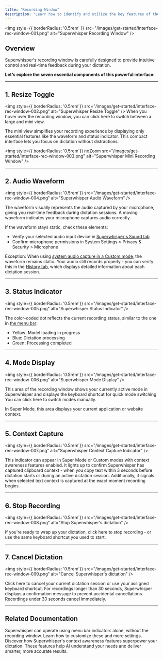 ```yaml
---
title: "Recording Window"
description: "Learn how to identify and utilize the key features of the Superwhisper recording window, the central hub for your AI-powered dictation."
---
```


<img
  style={{ borderRadius: '0.5rem' }}
  src="/images/get-started/interface-rec-window-001.png"
  alt="Superwhisper Recording Window"
/>

## Overview
Superwhisper's recording window is carefully designed to provide intuitive control and real-time feedback during your dictation. 

**Let's explore the seven essential components of this powerful interface:**

---
## 1. Resize Toggle

<img
style={{ borderRadius: '0.5rem'}}
src="/images/get-started/interface-rec-window-002.png"
alt="Superwhisper Resize Toggle"
/>
When you hover over the recording window, you can click here to switch between a large and mini view.

<Accordion title="Mini View" icon="microphone-lines" defaultOpen="true">
The mini view simplifies your recording experience by displaying only essential features like the waveform and status indicator. This compact interface lets you focus on dictation without distractions.

<img
style={{ borderRadius: '0.5rem'}} noZoom
src="/images/get-started/interface-rec-window-003.png"
alt="Superwhisper Mini Recording Window"
/>

</Accordion>

---
## 2. Audio Waveform

<img
style={{ borderRadius: '0.5rem'}}
src="/images/get-started/interface-rec-window-004.png"
alt="Superwhisper Audio Waveform"
/>

The waveform visually represents the audio captured by your microphone, giving you real-time feedback during dictation sessions. A moving waveform indicates your microphone captures audio correctly.

If the waveform stays static, check these elements:
- Verify your selected audio input device in [Superwhisper's Sound tab](settings-sound)
- Confirm microphone permissions in System Settings > Privacy & Security > Microphone

<Note>Exception: When using [system audio capture in a Custom mode](../modes/custom#audio-options), the waveform remains static. Your audio still records properly - you can verify this in the [History tab](interface-history), which displays detailed information about each dictation session.</Note>

---
## 3. Status Indicator

<img
style={{ borderRadius: '0.5rem'}}
src="/images/get-started/interface-rec-window-005.png"
alt="Superwhisper Status Indicator"
/>

The color-coded dot reflects the current recording status, similar to the one in [the menu bar](interface-menu-bar#status-indicator-dot):
- Yellow: Model loading in progress
- Blue: Dictation processing
- Green: Processing completed

---
## 4. Mode Display 

<img
style={{ borderRadius: '0.5rem'}}
src="/images/get-started/interface-rec-window-006.png"
alt="Superwhisper Mode Display"
/>

This area of the recording window shows your currently active mode in Superwhisper and displays the keyboard shortcut for quick mode switching. You can click here to switch modes manually.

<Info>
In Super Mode, this area displays your current application or website context.
</Info>


---
## 5. Context Capture

<img
style={{ borderRadius: '0.5rem'}}
src="/images/get-started/interface-rec-window-007.png"
alt="Superwhisper Context Capture Indicator"
/>

This indicator can appear in Super Mode or Custom modes with context awareness features enabled. It lights up to confirm Superwhisper has captured clipboard context - when you copy text within 3 seconds before dictation starts or during an active dictation session. Additionally, it signals when selected text context is captured at the exact moment recording begins.

---
## 6. Stop Recording

<img
style={{ borderRadius: '0.5rem'}}
src="/images/get-started/interface-rec-window-008.png"
alt="Stop Superwhisper's dictation"
/>

If you're ready to wrap up your dictation, click here to stop recording - or use the same keyboard shortcut you used to start.

---
## 7. Cancel Dictation

<img
style={{ borderRadius: '0.5rem'}}
src="/images/get-started/interface-rec-window-009.png"
alt="Cancel Superwhisper's dictation"
/>

Click here to cancel your current dictation session or use your assigned keyboard shortcut. For recordings longer than 30 seconds, Superwhisper displays a confirmation message to prevent accidental cancellations. Recordings under 30 seconds cancel immediately.

---
## Related Documentation

<CardGroup cols={2}>
  <Card title="Advanced Settings" icon="sliders" href="settings-advanced">
    Superwhisper can operate using menu bar indicators alone, without the recording window. Learn how to customize these and more settings.
  </Card>
  <Card title="Context Awareness" icon="brain-circuit" href="../modes/super#context-awareness">
    Discover how Superwhisper's context awareness features superpower your dictation. These features help AI understand your needs and deliver smarter, more accurate results.
  </Card>
</CardGroup>
